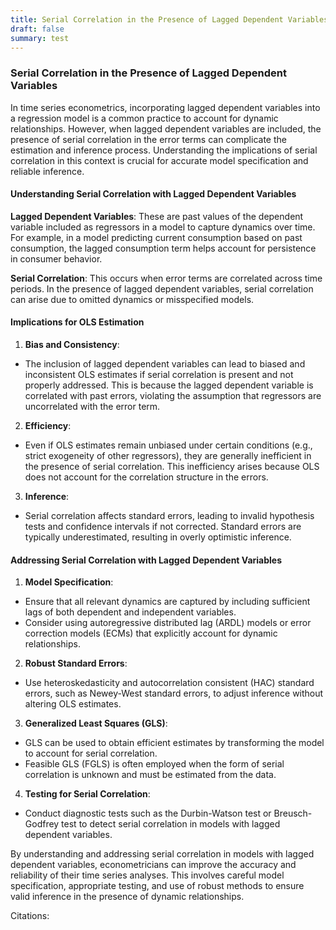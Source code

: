 ```yaml
---
title: Serial Correlation in the Presence of Lagged Dependent Variables
draft: false
summary: test
---
```



<TOCInline toc={props.toc} asDisclosure />

### **Serial Correlation in the Presence of Lagged Dependent Variables**

In time series econometrics, incorporating lagged dependent variables into a regression model is a common practice to account for dynamic relationships. However, when lagged dependent variables are included, the presence of serial correlation in the error terms can complicate the estimation and inference process. Understanding the implications of serial correlation in this context is crucial for accurate model specification and reliable inference.

#### **Understanding Serial Correlation with Lagged Dependent Variables**

**Lagged Dependent Variables**: These are past values of the dependent variable included as regressors in a model to capture dynamics over time. For example, in a model predicting current consumption based on past consumption, the lagged consumption term helps account for persistence in consumer behavior.

**Serial Correlation**: This occurs when error terms are correlated across time periods. In the presence of lagged dependent variables, serial correlation can arise due to omitted dynamics or misspecified models.

#### **Implications for OLS Estimation**

1. **Bias and Consistency**:

- The inclusion of lagged dependent variables can lead to biased and inconsistent OLS estimates if serial correlation is present and not properly addressed. This is because the lagged dependent variable is correlated with past errors, violating the assumption that regressors are uncorrelated with the error term.

2. **Efficiency**:

- Even if OLS estimates remain unbiased under certain conditions (e.g., strict exogeneity of other regressors), they are generally inefficient in the presence of serial correlation. This inefficiency arises because OLS does not account for the correlation structure in the errors.

3. **Inference**:

- Serial correlation affects standard errors, leading to invalid hypothesis tests and confidence intervals if not corrected. Standard errors are typically underestimated, resulting in overly optimistic inference.

#### **Addressing Serial Correlation with Lagged Dependent Variables**

1. **Model Specification**:

- Ensure that all relevant dynamics are captured by including sufficient lags of both dependent and independent variables.
- Consider using autoregressive distributed lag (ARDL) models or error correction models (ECMs) that explicitly account for dynamic relationships.

2. **Robust Standard Errors**:

- Use heteroskedasticity and autocorrelation consistent (HAC) standard errors, such as Newey-West standard errors, to adjust inference without altering OLS estimates.

3. **Generalized Least Squares (GLS)**:

- GLS can be used to obtain efficient estimates by transforming the model to account for serial correlation.
- Feasible GLS (FGLS) is often employed when the form of serial correlation is unknown and must be estimated from the data.

4. **Testing for Serial Correlation**:

- Conduct diagnostic tests such as the Durbin-Watson test or Breusch-Godfrey test to detect serial correlation in models with lagged dependent variables.

By understanding and addressing serial correlation in models with lagged dependent variables, econometricians can improve the accuracy and reliability of their time series analyses. This involves careful model specification, appropriate testing, and use of robust methods to ensure valid inference in the presence of dynamic relationships.

Citations:
[^1]: https://ppl-ai-file-upload.s3.amazonaws.com/web/direct-files/30626316/2be59c8f-ac44-43e7-a595-38c5bea42df7/Jeffrey_M_Wooldridge_Introductory_Econometrics_A_Modern_Approach.pdf
[^2]: https://www.sfu.ca/~dsignori/buec333/lecture%2017.pdf
[^3]: http://fmwww.bc.edu/ec-c/f2010/228/EC228.f2010.nn12.pdf
[^4]: https://www.youtube.com/watch?v=qNnHnoSdLFE
[^5]: https://www.eco.uc3m.es/jgonzalo/teaching/EconometriaII/SerialCorrelation.pdf
[^6]: https://www.analystforum.com/t/efficiency-consistency-of-regression-estimators/105634
[^7]: https://analystprep.com/study-notes/cfa-level-2/quantitative-method/explain-serial-correlation-and-how-it-affects-statistical-inference/
[^8]: https://en.wikipedia.org/wiki/Autocorrelation
